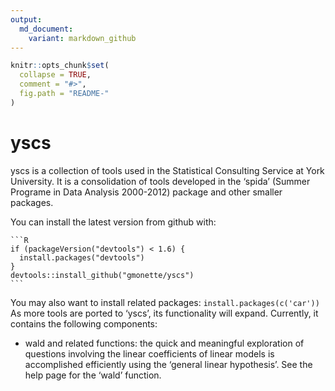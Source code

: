 ```yaml
---
output:
  md_document:
    variant: markdown_github
---
```


<!-- README.md is generated from README.Rmd. Please edit that file -->

```r
knitr::opts_chunk$set(
  collapse = TRUE,
  comment = "#>",
  fig.path = "README-"
)
```
# yscs

yscs is a collection of tools used in the Statistical Consulting Service at York University. It is a consolidation of tools developed in the 'spida' (Summer Programe in Data Analysis 2000-2012) package and other smaller packages.

You can install the latest version from github with:

    ```R
    if (packageVersion("devtools") < 1.6) {
      install.packages("devtools")
    }
    devtools::install_github("gmonette/yscs")
    ```
You may also want to install related packages:   `install.packages(c('car'))`
As more tools are ported to 'yscs', its functionality will expand. Currently, it contains the following components:

* wald and related functions: the quick and meaningful
  exploration of questions involving the linear 
  coefficients of linear models is accomplished efficiently
  using the 'general linear hypothesis'. See the help page for
  the 'wald' function.





